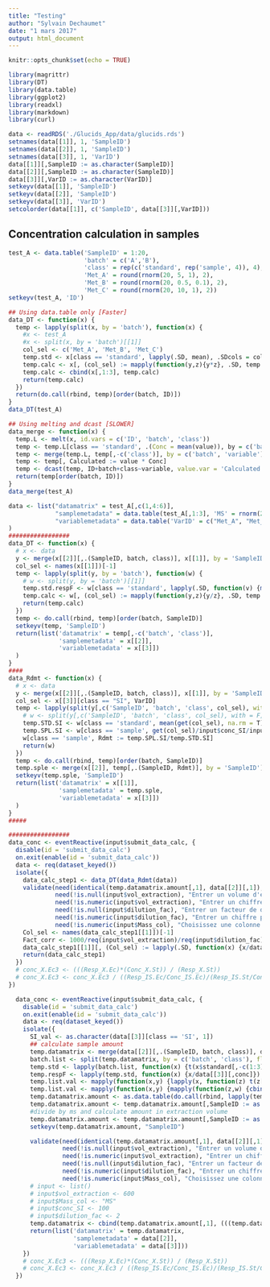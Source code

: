 ```yaml
---
title: "Testing"
author: "Sylvain Dechaumet"
date: "1 mars 2017"
output: html_document
---
```


```r
knitr::opts_chunk$set(echo = TRUE)
```

```r
library(magrittr)
library(DT)
library(data.table)
library(ggplot2)
library(readxl)
library(markdown)
library(curl)
```

```r
data <- readRDS('./Glucids_App/data/glucids.rds')
setnames(data[[1]], 1, 'SampleID')
setnames(data[[2]], 1, 'SampleID')
setnames(data[[3]], 1, 'VarID')
data[[1]][,SampleID := as.character(SampleID)]
data[[2]][,SampleID := as.character(SampleID)]
data[[3]][,VarID := as.character(VarID)]
setkeyv(data[[1]], 'SampleID')
setkeyv(data[[2]], 'SampleID')
setkeyv(data[[3]], 'VarID')
setcolorder(data[[1]], c('SampleID', data[[3]][,VarID]))
```


## Concentration calculation in samples
```r
test_A <- data.table('SampleID' = 1:20,
                     'batch' = c('A','B'),
                     'class' = rep(c('standard', rep('sample', 4)), 4), 
                     'Met_A' = round(rnorm(20, 5, 1), 2), 
                     'Met_B' = round(rnorm(20, 0.5, 0.1), 2),
                     'Met_C' = round(rnorm(20, 10, 1), 2))
setkeyv(test_A, 'ID')

## Using data.table only [Faster]
data_DT <- function(x) {
  temp <- lapply(split(x, by = 'batch'), function(x) {
    #x <- test_A
    #x <- split(x, by = 'batch')[[1]]
    col_sel <- c('Met_A', 'Met_B', 'Met_C')
    temp.std <- x[class == 'standard', lapply(.SD, mean), .SDcols = col_sel]
    temp.calc <- x[, (col_sel) := mapply(function(y,z){y*z}, .SD, temp.std, SIMPLIFY = F), .SDcols = col_sel]
    temp.calc <- cbind(x[,1:3], temp.calc)
    return(temp.calc)
  })
  return(do.call(rbind, temp)[order(batch, ID)])
}
data_DT(test_A)

## Using melting and dcast [SLOWER]
data_merge <- function(x) {
  temp.L <- melt(x, id.vars = c('ID', 'batch', 'class'))
  temp <- temp.L[class == 'standard', .(Conc = mean(value)), by = c('batch', 'class', 'variable')]
  temp <- merge(temp.L, temp[,-c('class')], by = c('batch', 'variable'))
  temp <- temp[, Calculated := value * Conc]
  temp <- dcast(temp, ID+batch+class~variable, value.var = 'Calculated')
  return(temp[order(batch, ID)])
}
data_merge(test_A)


```

```r
data <- list("datamatrix" = test_A[,c(1,4:6)],
             "samplemetadata" = data.table(test_A[,1:3], 'MS' = rnorm(20, 10, 1)),
             "variablemetadata" = data.table('VarID' = c("Met_A", "Met_B", "Met_C"), 'class' = c("Glucide", "SI", "Glucide"), 'conc' = c(100,100,100))
)
#################
data_DT <- function(x) {
  # x <- data
  y <- merge(x[[2]][,.(SampleID, batch, class)], x[[1]], by = 'SampleID')
  col_sel <- names(x[[1]])[-1]
  temp <- lapply(split(y, by = 'batch'), function(w) {
    # w <- split(y, by = 'batch')[[1]]
    temp.std.respF <- w[class == 'standard', lapply(.SD, function(v) {mean(v, na.rm = T)}), .SDcols = col_sel]/x[[3]][,conc]
    temp.calc <- w[, (col_sel) := mapply(function(y,z){y/z}, .SD, temp.std.respF, SIMPLIFY = F), .SDcols = col_sel]
    return(temp.calc)
  })
  temp <- do.call(rbind, temp)[order(batch, SampleID)]
  setkeyv(temp, 'SampleID')
  return(list('datamatrix' = temp[,-c('batch', 'class')],
              'samplemetadata' = x[[2]],
              'variablemetadata' = x[[3]])
  )
}
####
data_Rdmt <- function(x) {
  # x <- data
  y <- merge(x[[2]][,.(SampleID, batch, class)], x[[1]], by = 'SampleID')
  col_sel <- x[[3]][class == "SI", VarID]
  temp <- lapply(split(y[,c('SampleID', 'batch', 'class', col_sel), with = F], by = 'batch'), function(w) {
    # w <- split(y[,c('SampleID', 'batch', 'class', col_sel), with = F], by = 'batch')[[1]]
    temp.STD.SI <- w[class == 'standard', mean(get(col_sel), na.rm = T)]/x[[3]][VarID == col_sel, conc]
    temp.SPL.SI <- w[class == 'sample', get(col_sel)/input$conc_SI/input$dilution_fac]
    w[class == 'sample', Rdmt := temp.SPL.SI/temp.STD.SI]
    return(w)
  })
  temp <- do.call(rbind, temp)[order(batch, SampleID)]
  temp.sple <- merge(x[[2]], temp[,.(SampleID, Rdmt)], by = 'SampleID')
  setkeyv(temp.sple, 'SampleID')
  return(list('datamatrix' = x[[1]],
              'samplemetadata' = temp.sple,
              'variablemetadata' = x[[3]])
  )
}
#####

#################
data_conc <- eventReactive(input$submit_data_calc, {
  disable(id = 'submit_data_calc')
  on.exit(enable(id = 'submit_data_calc'))
  data <- req(dataset_keyed())
  isolate({
    data_calc_step1 <- data_DT(data_Rdmt(data))
    validate(need(identical(temp.datamatrix.amount[,1], data[[2]][,1]), "Problème dans la fonction 'data_conc', contacter le développeur."),
             need(!is.null(input$vol_extraction), "Entrer un volume d'extraction"),
             need(!is.numeric(input$vol_extraction), "Entrer un chiffre pour le volume d'extraction"),
             need(!is.null(input$dilution_fac), "Entrer un facteur de dilution"),
             need(!is.numeric(input$dilution_fac), "Entrer un chiffre pour le facteur de dilution"),
             need(!is.numeric(input$Mass_col), "Choisissez une colonne contenant les masses de départ"))
    Col_sel <- names(data_calc_step1[[1]])[-1]
    Fact_corr <- 1000/req(input$vol_extraction)/req(input$dilution_fac)
    data_calc_step1[[1]][, (Col_sel) := lapply(.SD, function(x) {x/data_calc_step1[[2]][,get(req(input$Mass_col))]*Fact_corr}), .SDcols = Col_sel]
    return(data_calc_step1)
  })
  # conc_X.Ec3 <- (((Resp_X.Ec)*(Conc_X.St)) / (Resp_X.St))
  # conc_X.Ec3 <- conc_X.Ec3 / ((Resp_IS.Ec/Conc_IS.Ec)/(Resp_IS.St/Conc_IS.St))
})
```

```r
  data_conc <- eventReactive(input$submit_data_calc, {
    disable(id = 'submit_data_calc')
    on.exit(enable(id = 'submit_data_calc'))
    data <- req(dataset_keyed())
    isolate({
      SI_val <- as.character(data[[3]][class == 'SI', 1])
      ## calculate sample amount
      temp.datamatrix <- merge(data[[2]][,.(SampleID, batch, class)], data[[1]], by = 'SampleID')
      batch.list <- split(temp.datamatrix, by = c('batch', 'class'), flatten = F)
      temp.std <- lapply(batch.list, function(x) {t(x$standard[,-c(1:3)][, lapply(.SD, function(x) {mean(x, na.rm = T)})])})
      temp.respF <- lapply(temp.std, function(x) {x/data[[3]][,conc]})
      temp.list.val <- mapply(function(x,y) {lapply(x, function(z) t(z[,-c(1:3)])/y[,1])}, batch.list, temp.respF, SIMPLIFY = F)
      temp.list.val <- mapply(function(x,y) {mapply(function(z,w) {cbind(z[,1:3], t(w))}, x, y, SIMPLIFY = F)}, batch.list, temp.list.val, SIMPLIFY = F)
      temp.datamatrix.amount <- as.data.table(do.call(rbind, lapply(temp.list.val, function(x) do.call(rbind, x))), keep.rownames = F)[,-c('batch', 'class')]
      temp.datamatrix.amount <- temp.datamatrix.amount[,SampleID := as.character(SampleID)]
      #divide by ms and calculate amount in extraction volume
      temp.datamatrix.amount <- temp.datamatrix.amount[,SampleID := as.character(SampleID)]
      setkeyv(temp.datamatrix.amount, "SampleID")

      validate(need(identical(temp.datamatrix.amount[,1], data[[2]][,1]), "Problème dans la fonction 'data_conc', contacter le développeur."),
               need(!is.null(input$vol_extraction), "Entrer un volume d'extraction"),
               need(!is.numeric(input$vol_extraction), "Entrer un chiffre pour le volume d'extraction"),
               need(!is.null(input$dilution_fac), "Entrer un facteur de dilution"),
               need(!is.numeric(input$dilution_fac), "Entrer un chiffre pour le facteur de dilution"),
               need(!is.numeric(input$Mass_col), "Choisissez une colonne contenant les masses de départ"))
      # input <- list()
      # input$vol_extraction <- 600
      # input$Mass_col <- "MS"
      # input$conc_SI <- 100
      # input$dilution_fac <- 2
      temp.datamatrix <- cbind(temp.datamatrix.amount[,1], (((temp.datamatrix.amount[,-1]/data[[2]][,get(as.character(input$Mass_col))])*1000/as.numeric(input$vol_extraction))/as.numeric(input$dilution_fac)))
      return(list('datamatrix' = temp.datamatrix,
                  'samplemetadata' = data[[2]],
                  'variablemetadata' = data[[3]]))
    })
    # conc_X.Ec3 <- (((Resp_X.Ec)*(Conc_X.St)) / (Resp_X.St))
    # conc_X.Ec3 <- conc_X.Ec3 / ((Resp_IS.Ec/Conc_IS.Ec)/(Resp_IS.St/Conc_IS.St))
  })
```

